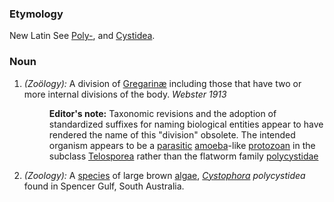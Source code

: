 ===Etymology===
New Latin See [[Poly-]], and [[Cystidea]].
===Noun===
#''(Zoölogy):'' A division of [[Gregarinæ]] including those that have two or more internal divisions of the body.  ''Webster 1913''
#:'''Editor's note:'''  Taxonomic revisions and the adoption of standardized suffixes for naming biological entities appear to have rendered the name of this "division" obsolete.  The intended organism appears to be a [[parasitic]] [[amoeba]]-like [[protozoan]] in the subclass [[Telosporea]] rather than the flatworm family [[polycystidae]]
#''(Zoology):'' A [[species]] of large brown [[algae]], ''[[Cystophora]] polycystidea'' found in Spencer Gulf, South Australia.